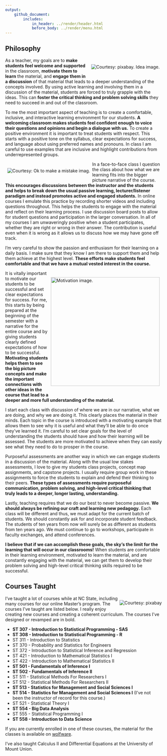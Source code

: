 ```yaml
---
output: 
    github_document:
        includes: 
            in_header: ../render/header.html
            before_body: ../render/menu.html
---
```


## Philosophy

<div style = "float: right; padding: 7px 7px 7px 7px;">
  <img src = "../images/question.png" alt = "Courtesy: pixabay. Idea image.">
</div> 

As a teacher, my goals are to **make students feel welcome and supported** in the classroom, **motivate them to learn** the material, and **engage them in a discussion** of that material that leads to a deeper understanding of the concepts involved.  By using active learning and involving them in a discussion of the material, students are forced to truly grapple with the ideas.  This can **foster the critical thinking and problem solving skills** they need to succeed in and out of the classroom.

To me the most important aspect of teaching is to create a comfortable, inclusive, and interactive learning environment for our students. **A welcoming classroom makes students feel confident enough to voice their questions and opinions and begin a dialogue with us.** To create a positive environment it is important to treat students with respect. This starts with a positive tone on the syllabus, clear expectations for success, and language about using preferred names and pronouns.  In class I am careful to use examples that are inclusive and highlight contributions from underrepresented groups.  

<div style = "float: left; padding: 7px 7px 7px 7px;">
  <img src = "../images/mistake.png" alt = "Courtesy: Ok to make a mistake imag.">
</div> 

In a face-to-face class I question the class about how what we are learning fits into the bigger picture narrative of the course. **This encourages discussions between the instructor and the students and helps to break down the usual passive learning, lecturer/listener paradigm and instead promotes active and engaged students.**  In online courses I emulate this practice by recording shorter videos and including questions throughout.  This helps the students to engage with the material and reflect on their learning process.  I use discussion board posts to allow for student questions and participation in the larger conversation.  In all of my courses I am unwaveringly positive when a student participates, whether they are right or wrong in their answer.  The contribution is useful even when it is wrong as it allows us to discuss how we may have gone off track.  


I’m very careful to show the passion and enthusiasm for their learning on a daily basis.  I make sure that they know I am there to support them and help them achieve at the highest level. **These efforts make students feel comfortable and that we have a mutual vested interest in the course.**

<div style = "float: right; padding: 7px 7px 7px 7px;">
  <img src = "../images/motivation.png" alt = "Motivation image." width = "350">
</div> 

It is vitally important to motivate our students to be successful and set clear expectations for success. For me, this starts by being prepared at the beginning of the semester with a narrative for the entire course and by giving students clearly defined expectations of how to be successful. **Motivating students helps them to see the big picture concepts and make the important connections with other ideas in the course that lead to a deeper and more full understanding of the material.**

I start each class with discussion of where we are in our narrative, what we are doing, and why we are doing it.  This clearly places the material in their minds. Each topic in the course is introduced with a motivating example that allows them to see why it is useful and what they’ll be able to do once they’ve learned it. I’m careful to set clear goals for the level of understanding the students should have and how their learning will be assessed.  The students are more motivated to achieve when they can easily see what they need to do to prosper in the course.

Purposeful assessments are another way in which we can engage students in a discussion of the material.  Along with the usual low stakes assessments, I love to give my students class projects, concept map assignments, and capstone projects. I usually require group work in these assignments to force the students to explain and defend their thinking to their peers.  **These types of assessments require purposeful communication, problem solving, and high-level critical thinking that truly leads to a deeper, longer lasting, understanding.**

Lastly, teaching requires that we do our best to never become passive. **We should always be refining our craft and learning new pedagogy.** Each class will be different and thus, we must adapt for the current batch of students. We should constantly ask for and incorporate student feedback. The students of ten years from now will surely be as different as students from ten years ago. We must continue to go to workshops, participate in faculty exchanges, and attend conferences. 

**I believe that if we can accomplish these goals, the sky's the limit for the learning that will occur in our classrooms!** When students are comfortable in their learning environment, motivated to learn the material, and are constantly engaging with the material, we can get them to develop their problem solving and high-level critical thinking skills required to be successful.


## Courses Taught 

<div style = "float: right;">
  <img src = "../images/wanttolearn.jpg" alt = "Courtesy: pixabay">
</div>

I've taught a lot of courses while at NC State, including many courses for our online Master's program. The courses I've taught are listed below.  I really enjoy creating new courses and creating a coherent curriculum.  The courses I've designed or revamped are in bold.

- **ST 307 - Introduction to Statistical Programming - SAS**
- **ST 308 - Introduction to Statistical Programming - R**
- ST 311 - Introduction to Statistics
- ST 370 - Probability and Statistics for Engineers
- ST 372 - Introduction to Statistical Inference and Regression
- ST 421 - Introduction to Mathematical Statistics I
- ST 422 - Introduction to Mathematical Statistics II
- **ST 501 - Fundamentals of Inference I**
- **ST 502 - Fundamentals of Inference II**
- ST 511 - Statistical Methods For Researchers I
- ST 512 - Statistical Methods For Researchers II
- **ST 513 - Statistics for Management and Social Sciences I**
- **ST 514 - Statistics for Management and Social Sciences I** (I've not been the instructor of record for this course.)
- ST 521 - Statistical Theory I
- **ST 554 - Big Data Analysis**
- ST 555 - Statistical Programming I
- **ST 558 - Introduction to Data Science**

If you are currently enrolled in one of these courses, the material for the classes is available on [wolfware](https://www.wolfware.ncsu.edu).

I've also taught Calculus II and Differential Equations at the University of Mount Union.

